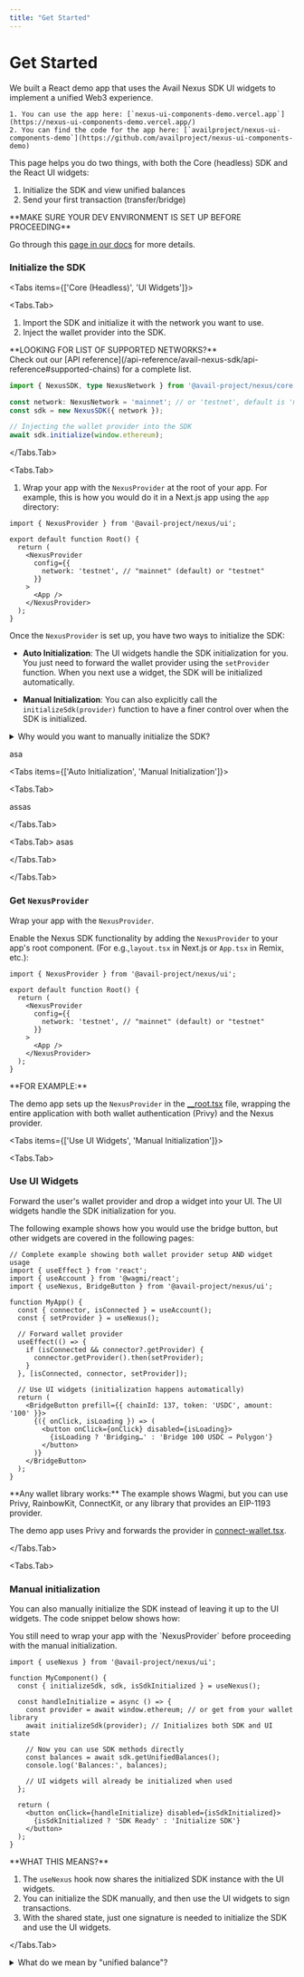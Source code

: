 ```yaml
---
title: "Get Started"
---
```



# Get Started

<Callout type="info">
    We built a React demo app that uses the Avail Nexus SDK UI widgets to implement a unified Web3 experience.

    1. You can use the app here: [`nexus-ui-components-demo.vercel.app`](https://nexus-ui-components-demo.vercel.app/)
    2. You can find the code for the app here: [`availproject/nexus-ui-components-demo`](https://github.com/availproject/nexus-ui-components-demo)
</Callout>


This page helps you do two things, with both the Core (headless) SDK and the React UI widgets:
1) Initialize the SDK and view unified balances
2) Send your first transaction (transfer/bridge)

<Callout type="info">
**MAKE SURE YOUR DEV ENVIRONMENT IS SET UP BEFORE PROCEEDING**<br/>

Go through this [page in our docs](/api-reference/avail-nexus-sdk) for more details.
</Callout>

### Initialize the SDK

<Tabs items={['Core (Headless)', 'UI Widgets']}>

<Tabs.Tab>

1. Import the SDK and initialize it with the network you want to use.
2. Inject the wallet provider into the SDK.

<Callout type="info">
**LOOKING FOR LIST OF SUPPORTED NETWORKS?**<br/>
Check out our [API reference](/api-reference/avail-nexus-sdk/api-reference#supported-chains) for a complete list.
</Callout>

```ts showLineNumbers filename="Initialize-Core"
import { NexusSDK, type NexusNetwork } from '@avail-project/nexus/core';

const network: NexusNetwork = 'mainnet'; // or 'testnet', default is 'mainnet'
const sdk = new NexusSDK({ network });

// Injecting the wallet provider into the SDK
await sdk.initialize(window.ethereum);
```
</Tabs.Tab>

<Tabs.Tab>

1. Wrap your app with the `NexusProvider` at the root of your app.
For example, this is how you would do it in a Next.js app using the `app` directory:

```tsx showLineNumbers filename="layout.tsx"
import { NexusProvider } from '@avail-project/nexus/ui';

export default function Root() {
  return (
    <NexusProvider
      config={{
        network: 'testnet', // "mainnet" (default) or "testnet"
      }}
    >
      <App />
    </NexusProvider>
  );
}
```

Once the `NexusProvider` is set up, you have two ways to initialize the SDK:

- **Auto Initialization**: 
The UI widgets handle the SDK initialization for you. You just need to forward the wallet provider
using the `setProvider` function. When you next use a widget, the SDK will be initialized automatically.

- **Manual Initialization**: You can also explicitly call the `initializeSdk(provider)` function to
have a finer control over when the SDK is initialized.

<details className="border p-3 rounded-md bg-[#EFF6FF]">
<summary>Why would you want to manually initialize the SDK?</summary>

The first question that might come to mind is why would a dev bother 
with manual initialization when the SDK does provide an option to have it done automatically under the hood.

1. If the SDK is first initialized when you use a widget, you can't use it to fetch unified balances before a widget is used, since the SDK is not initialized yet.
So if your app needs to display unified balances before a widget is used, you need to manually initialize the SDK.

2. The initialized state of the SDK is stored in the UI state, so the widget
will not need to re-initialize the SDK when they are used.
</details>



asa

<Tabs items={['Auto Initialization', 'Manual Initialization']}>

<Tabs.Tab>

assas

</Tabs.Tab>

<Tabs.Tab>
asas

</Tabs.Tab>

</Tabs>

</Tabs.Tab>

</Tabs>

### Get `NexusProvider`

Wrap your app with the `NexusProvider`.

Enable the Nexus SDK functionality by adding the `NexusProvider` to your app's root component. (For e.g.,`layout.tsx` in Next.js or `App.tsx` in Remix, etc.):

```tsx showLineNumbers filename="__root.tsx"
import { NexusProvider } from '@avail-project/nexus/ui';

export default function Root() {
  return (
    <NexusProvider
      config={{
        network: 'testnet', // "mainnet" (default) or "testnet"
      }}
    >
      <App />
    </NexusProvider>
  );
}
```

<Callout type="info">
**FOR EXAMPLE:**<br/>

The demo app sets up the `NexusProvider` in the [__root.tsx](https://github.com/availproject/nexus-ui-components-demo/blob/main/src/routes/__root.tsx#L50) file, 
wrapping the entire application with both wallet authentication (Privy) and the Nexus provider.
</Callout>

<Tabs items={['Use UI Widgets', 'Manual Initialization']}>

<Tabs.Tab>

### Use UI Widgets

Forward the user's wallet provider and drop a widget into your UI.
The UI widgets handle the SDK initialization for you.

The following example shows how you would use the bridge button, but other widgets are covered in the following pages:

```tsx showLineNumbers filename="WalletBridge.tsx"
// Complete example showing both wallet provider setup AND widget usage
import { useEffect } from 'react';
import { useAccount } from '@wagmi/react';
import { useNexus, BridgeButton } from '@avail-project/nexus/ui';

function MyApp() {
  const { connector, isConnected } = useAccount();
  const { setProvider } = useNexus();

  // Forward wallet provider
  useEffect(() => {
    if (isConnected && connector?.getProvider) {
      connector.getProvider().then(setProvider);
    }
  }, [isConnected, connector, setProvider]);

  // Use UI widgets (initialization happens automatically)
  return (
    <BridgeButton prefill={{ chainId: 137, token: 'USDC', amount: '100' }}>
      {({ onClick, isLoading }) => (
        <button onClick={onClick} disabled={isLoading}>
          {isLoading ? 'Bridging…' : 'Bridge 100 USDC → Polygon'}
        </button>
      )}
    </BridgeButton>
  );
}
```

<Callout>
**Any wallet library works:** The example shows Wagmi, but you can use Privy, RainbowKit, ConnectKit, or any library that provides an EIP-1193 provider.

The demo app uses Privy and forwards the provider in [connect-wallet.tsx](https://github.com/availproject/nexus-ui-components-demo/blob/main/src/components/connect-wallet.tsx#L16).
</Callout>

</Tabs.Tab>

<Tabs.Tab>

### Manual initialization

You can also manually initialize the SDK instead of leaving it up to the UI widgets.
The code snippet below shows how:

<Callout>
You still need to wrap your app with the `NexusProvider` before proceeding with the manual initialization.
</Callout>

```tsx showLineNumbers filename="App.tsx"
import { useNexus } from '@avail-project/nexus/ui';

function MyComponent() {
  const { initializeSdk, sdk, isSdkInitialized } = useNexus();

  const handleInitialize = async () => {
    const provider = await window.ethereum; // or get from your wallet library
    await initializeSdk(provider); // Initializes both SDK and UI state

    // Now you can use SDK methods directly
    const balances = await sdk.getUnifiedBalances();
    console.log('Balances:', balances);

    // UI widgets will already be initialized when used
  };

  return (
    <button onClick={handleInitialize} disabled={isSdkInitialized}>
      {isSdkInitialized ? 'SDK Ready' : 'Initialize SDK'}
    </button>
  );
}
```

<Callout type="info">
**WHAT THIS MEANS?**<br/>

1. The `useNexus` hook now shares the initialized SDK instance with the UI widgets.
2. You can initialize the SDK manually, and then use the UI widgets to sign transactions.
3. With the shared state, just one signature is needed to initialize the SDK and use the UI widgets.
</Callout>

</Tabs.Tab>

</Tabs>

<details className="border p-3 rounded-md bg-[#EFF6FF]">
<summary>What do we mean by "unified balance"?</summary>

Unified balance shows all the liquidity in a user's EOA account across multiple chains in one view. It lets users transact seamlessly on any chain without needing bridges or pre-provisioning gas for token swaps. Chain abstraction handles all the complexity involved in a cross-chain transaction while enabling better UX through a single intent approval.

For instance, let us take the case where a user intends to spend 18 USDC on Scroll and does not have any balance on Scroll.

- Optimism: 0.1 ETH, O USDT, 0 USDC
- Arbitrum: 0 ETH, 12 USDT, 0 USDC
- Base: 0 ETH, 10 USDT, 0 USDC
- Scroll: 0 ETH, 0 USDT, 0 USDC

To spend 18 USDC on Scroll (destination chain) with the given liquidity fragmentation, it would typically require multiple clicks and steps for swapping or bridging different assets available on the source chains, so that user can convert the assets to the desired token balance on Scroll.

Through chain abstraction and ability to swap cross-chain, users have the convenience to view the consolidated token balance across supported tokens and chains. This simplifies the process of sending 18 USDC on Optimism, as users can sign the intent without the need for bridging, swapping, or considering the optimal routes.

The cross-chain swap enables users to:

- Spend assets on any destination chain without prior liquidity.
- Collate payable amount by combining multiple supported assets across source chains to address liquidity fragmentation.
</details>